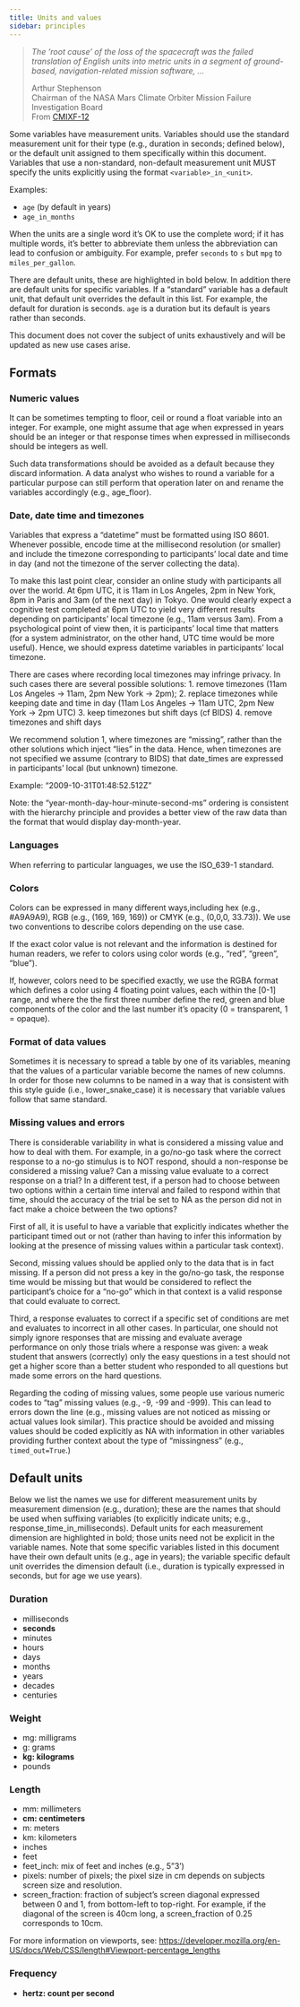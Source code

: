 ```yaml
---
title: Units and values
sidebar: principles
---
```


> *The 'root cause' of the loss of the spacecraft was the failed translation of English units into metric units in a segment of ground-based, navigation-related mission software, ...*
>
> <div class="fw-light small text-end">Arthur Stephenson</div>
> <div class="fw-light small text-end">Chairman of the NASA Mars Climate Orbiter Mission Failure Investigation Board</div>
> <div class="fw-light small text-end">From [CMIXF-12](https://people.csail.mit.edu/jaffer/MIXF/CMIXF-12)</div>


Some variables have measurement units. Variables should use the standard measurement unit for their type (e.g., duration in seconds; defined below), or the default unit assigned to them specifically within this document. Variables that use a non-standard, non-default measurement unit MUST specify the units explicitly using the format `<variable>_in_<unit>`.

Examples:

-   `age` (by default in years)
-   `age_in_months`

When the units are a single word it's OK to use the complete word; if it has multiple words, it's better to abbreviate them unless the abbreviation can lead to confusion or ambiguity. For example, prefer `seconds` to `s` but `mpg` to `miles_per_gallon`.

:::{.callout-note}
There are default units, these are highlighted in bold below. In addition there are default units for specific variables. If a "standard" variable has a default unit, that default unit overrides the default in this list. For example, the default for duration is seconds. `age` is a duration but its default is years rather than seconds.
:::

This document does not cover the subject of units exhaustively and will be updated as new use cases arise.

## Formats

### Numeric values

It can be sometimes tempting to floor, ceil or round a float variable into an integer. For example, one might assume that age when expressed in years should be an integer or that response times when expressed in milliseconds should be integers as well.

Such data transformations should be avoided as a default because they discard information. A data analyst who wishes to round a variable for a particular purpose can still perform that operation later on and rename the variables accordingly (e.g., age_floor).

### Date, date time and timezones

Variables that express a "datetime" must be formatted using ISO 8601. Whenever possible, encode time at the millisecond resolution (or smaller) and include the timezone corresponding to participants' local date and time in day (and not the timezone of the server collecting the data).

To make this last point clear, consider an online study with participants all over the world. At 6pm UTC, it is 11am in Los Angeles, 2pm in New York, 8pm in Paris and 3am (of the next day) in Tokyo. One would clearly expect a cognitive test completed at 6pm UTC to yield very different results depending on participants' local timezone (e.g., 11am versus 3am). From a psychological point of view then, it is participants' local time that matters (for a system administrator, on the other hand, UTC time would be more useful). Hence, we should express datetime variables in participants' local timezone.

There are cases where recording local timezones may infringe privacy. In such cases there are several possible solutions: 1. remove timezones (11am Los Angeles -\> 11am, 2pm New York -\> 2pm); 2. replace timezones while keeping date and time in day (11am Los Angeles -\> 11am UTC, 2pm New York -\> 2pm UTC) 3. keep timezones but shift days (cf BIDS) 4. remove timezones and shift days

We recommend solution 1, where timezones are "missing", rather than the other solutions which inject "lies" in the data. Hence, when timezones are not specified we assume (contrary to BIDS) that date_times are expressed in participants' local (but unknown) timezone.

Example: "2009-10-31T01:48:52.512Z"

Note: the "year-month-day-hour-minute-second-ms" ordering is consistent with the hierarchy principle and provides a better view of the raw data than the format that would display day-month-year.

### Languages

When referring to particular languages, we use the ISO_639-1 standard.

### Colors

Colors can be expressed in many different ways,including hex (e.g., #A9A9A9), RGB (e.g., (169, 169, 169)) or CMYK (e.g., (0,0,0, 33.73)). We use two conventions to describe colors depending on the use case.

If the exact color value is not relevant and the information is destined for human readers, we refer to colors using color words (e.g., "red", "green", "blue").

If, however, colors need to be specified exactly, we use the RGBA format which defines a color using 4 floating point values, each within the \[0-1\] range, and where the the first three number define the red, green and blue components of the color and the last number it's opacity (0 = transparent, 1 = opaque).

### Format of data values

Sometimes it is necessary to spread a table by one of its variables, meaning that the values of a particular variable become the names of new columns. In order for those new columns to be named in a way that is consistent with this style guide (i.e., lower_snake_case) it is necessary that variable values follow that same standard.

### Missing values and errors

There is considerable variability in what is considered a missing value and how to deal with them. For example, in a go/no-go task where the correct response to a no-go stimulus is to NOT respond, should a non-response be considered a missing value? Can a missing value evaluate to a correct response on a trial? In a different test, if a person had to choose between two options within a certain time interval and failed to respond within that time, should the accuracy of the trial be set to NA as the person did not in fact make a choice between the two options?

First of all, it is useful to have a variable that explicitly indicates whether the participant timed out or not (rather than having to infer this information by looking at the presence of missing values within a particular task context).

Second, missing values should be applied only to the data that is in fact missing. If a person did not press a key in the go/no-go task, the response time would be missing but that would be considered to reflect the participant's choice for a "no-go" which in that context is a valid response that could evaluate to correct.

Third, a response evaluates to correct if a specific set of conditions are met and evaluates to incorrect in all other cases. In particular, one should not simply ignore responses that are missing and evaluate average performance on only those trials where a response was given: a weak student that answers (correctly) only the easy questions in a test should not get a higher score than a better student who responded to all questions but made some errors on the hard questions.

Regarding the coding of missing values, some people use various numeric codes to "tag" missing values (e.g., -9, -99 and -999). This can lead to errors down the line (e.g., missing values are not noticed as missing or actual values look similar). This practice should be avoided and missing values should be coded explicitly as NA with information in other variables providing further context about the type of "missingness" (e.g., `timed_out=True`.)

## Default units

Below we list the names we use for different measurement units by measurement dimension (e.g., duration); these are the names that should be used when suffixing variables (to explicitly indicate units; e.g., response_time_in_milliseconds). Default units for each measurement dimension are highlighted in bold; those units need not be explicit in the variable names. Note that some specific variables listed in this document have their own default units (e.g., age in years); the variable specific default unit overrides the dimension default (i.e., duration is typically expressed in seconds, but for age we use years).

### Duration

-   milliseconds
-   **seconds**
-   minutes
-   hours
-   days
-   months
-   years
-   decades
-   centuries

### Weight

-   mg: milligrams
-   g: grams
-   **kg: kilograms**
-   pounds

### Length

-   mm: millimeters
-   **cm: centimeters**
-   m: meters
-   km: kilometers
-   inches
-   feet
-   feet_inch: mix of feet and inches (e.g., 5"3')
-   pixels: number of pixels; the pixel size in cm depends on subjects screen size and resolution.
-   screen_fraction: fraction of subject's screen diagonal expressed between 0 and 1, from bottom-left to top-right. For example, if the diagonal of the screen is 40cm long, a screen_fraction of 0.25 corresponds to 10cm.

:::{.callout-note}
For more information on viewports, see: <https://developer.mozilla.org/en-US/docs/Web/CSS/length#Viewport-percentage_lengths>
:::

### Frequency

-   **hertz: count per second**